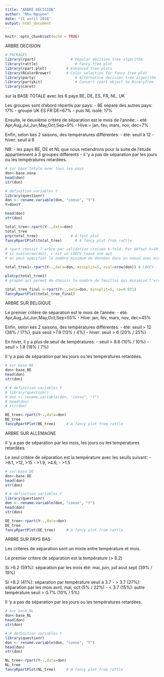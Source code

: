```yaml
---
title: "ARBRE DECISION"
author: "Nhu-Nguyen"
date: "11 avril 2018"
output: html_document
---
```


```r
knitr::opts_chunk$set(echo = TRUE)
```

ARBRE DECISION

```r
# PACKAGES
library(rpart)				  # Popular decision tree algorithm
library(rattle)					# Fancy tree plot
library(rpart.plot)			# Enhanced tree plots
library(RColorBrewer)		# Color selection for fancy tree plot
library(party)					# Alternative decision tree algorithm
library(partykit)				# Convert rpart object to BinaryTree
library(caret)		

```



sur la BASE TOTALE avec les 6 pays BE, DE, ES, FR, NL, UK


Les groupes sont d'abord répartis par pays:
- BE séparé des autres pays: 17%
- groupe UK ES FR DE=67%
- puis NL isolé: 17%

Ensuite, le deuxième critère de séparation est le mois de l'année:
- eté: Apr,Aug,Jul,Jun,May,Oct,Sep=9%
- Hive:= jan, fev, mars, nov, dec=7%

Enfin, selon kes 2 saisons, des températures différentes:
- été: seuil à 12
- hiver: seuil à 6


NB: 
- les pays BE, DE et NL que nous retiendrons pour la suite de l'étude appartiennent à 3 groupes différents
- il 'y a pas de séparation par les jours ou les températures retardées.



```r

# sur base totale avec tous les pays
don<-base.nona
head(don)
str(don)

# definition variables Y
library(questionr)
don <- rename.variable(don, "conso", "Y")
Y=don$Y

head(don)
str(don)

total_tree<-rpart(Y~.,data=don)
total_tree
prp(total_tree)               # A fast plot													
fancyRpartPlot(total_tree)		# A fancy plot from rattle

# rpart choisit l'arbre par validation croisée k-fold. Par défaut k=10. On peut spécifier k avec xval=k
# si xval=nrow(don), c'est un LOOCV leave one out
# on peut spécifier le nombre minimum de données dans un noeud avec minsplit=

total_tree1<-rpart(Y~.,data=don, minsplit=5, xval=nrow(don)) # LOOCV

plotcp(total_tree1) 
# graphe qui permet de choisir le nombre de feuilles qui minimise l'erreur. on prend le cp correspondant pour construire l'arbre final

total_tree_final <-rpart(Y~.,data=don, minsplit=5, cp=0.031)
fancyRpartPlot(total_tree_final)

```


ARBRE SUR BELGIQUE

Le premier critère de séparation est le mois de l'année:
- eté: Apr,Aug,Jul,Jun,May,Oct,Sep=55%
- Hive: jan, fev, mars, nov, dec=45%

Enfin, selon kes 2 saisons, des températures différentes:
- été: seuil > 12 (38% / 17%), puis seuil >7.9 (13% / 4%)
- hiver: seuil > 6 (20% / 25%) 

En hiver, il y a plus de seuil de températures:
- seuil > 8.6 (10% / 10%)
- seuil > 1.8 (18% / 7%)

Il 'y a pas de séparation par les jours ou les températures retardées.


```r
# sur base BE
don<-base_BE
head(don)
str(don)

# # definition variables Y
# library(questionr)
# don <- rename.variable(don, "conso", "Y")
# head(don)
# str(don)

BE_tree<-rpart(Y~.,data=don)
BE_tree
fancyRpartPlot(BE_tree)		# A fancy plot from rattle

```

ARBRE SUR ALLEMAGNE

Il 'y a pas de séparation par les mois, les jours ou les températures retardées.

Le seul critère de séparation est la température avec les seuils suivant:
- >8.1, >12, >15
- >1.9, >4.6,
- >1.5


```r
# sur base DE
don<-base_DE
head(don)
str(don)

# # definition variables Y
library(questionr)
don <- rename.variable(don, "conso", "Y")
head(don)
str(don)

DE_tree<-rpart(Y~.,data=don)
DE_tree
fancyRpartPlot(DE_tree)		# A fancy plot from rattle

```

ARBRE SUR PAYS BAS

Les critères de séparation sont un mixte entre température et mois.

Le premier critère de séparation est la température (> 8.2)

Si >8.2 (59%): séparation par les mois été: mai, juin, juil aout sept (39% / 19%)

Si <8.2 (41%): séparation par température seuil à 3.7
- > 3.7 (27%): séparation par les mois avril, mai, oct (5% / 22%)
- < 3.7 (15%): autre température seuil > 0.7% (10% / 5%)

Il 'y a pas de séparation par les jours ou les températures retardées.

```r

# sur base NL
don<-base_NL
head(don)
str(don)

# # definition variables Y
library(questionr)
don <- rename.variable(don, "conso", "Y")
head(don)
str(don)

NL_tree<-rpart(Y~.,data=don)
NL_tree
fancyRpartPlot(NL_tree)		# A fancy plot from rattle

```




